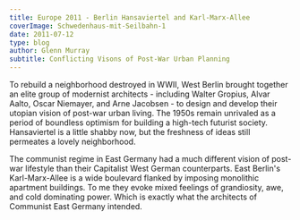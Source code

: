 ---
title: Europe 2011 - Berlin Hansaviertel and Karl-Marx-Allee
coverImage: Schwedenhaus-mit-Seilbahn-1
date: 2011-07-12
type: blog
author: Glenn Murray
subtitle: Conflicting Visons of Post-War Urban Planning
---

To rebuild a neighborhood destroyed in WWII, West Berlin brought together an elite group of modernist architects - including Walter Gropius, Alvar Aalto, Oscar Niemayer, and Arne Jacobsen - to design and develop their utopian vision of post-war urban living. The 1950s remain unrivaled as a period of boundless optimism for building a high-tech futurist society. Hansaviertel is a little shabby now, but the freshness of ideas still permeates a lovely neighborhood.

<BerlinHansaviertel2011SlideShow />

The communist regime in East Germany had a much different vision of post-war lifestyle than their Capitalist West German counterparts. East Berlin's Karl-Marx-Allee is a wide boulevard flanked by imposing monolithic apartment buildings. To me they evoke mixed feelings of grandiosity, awe, and cold dominating power. Which is exactly what the architects of Communist East Germany intended.

<BerlinKarlMarxAlee2011SlideShow />
